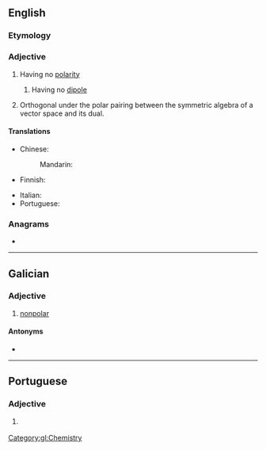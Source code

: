 ==English==

===Etymology===
{{prefix|en|a|polar}}

===Adjective===
{{en-adj|-}}

# Having no [[polarity]]
## {{lb|en|chemistry|physics}} Having no [[dipole]]
# {{lb|en|geometry}} Orthogonal under the polar pairing between the symmetric algebra of a vector space and its dual.

====Translations====
{{trans-top|having no polarity}}
* Chinese:
*: Mandarin: {{t|cmn|非极性|tr=FeiJiXing|sc=Hani}}
* Finnish: {{t|fi|pooliton}}
{{trans-mid}}
* Italian: {{t+|it|apolare}}
* Portuguese: {{t|pt|apolar}}
{{trans-bottom}}

===Anagrams===
* {{anagrams|en|laparo-}}

----

==Galician==

===Adjective===
{{gl-adj|f=apolar|pl=apolares}}

# [[nonpolar]]

====Antonyms====
* {{l|gl|polar}}

[[Category:gl:Chemistry]]

----

==Portuguese==

===Adjective===
{{pt-adj|apola|r}}

# {{l|en|apolar}} {{gloss|having no polarity}}